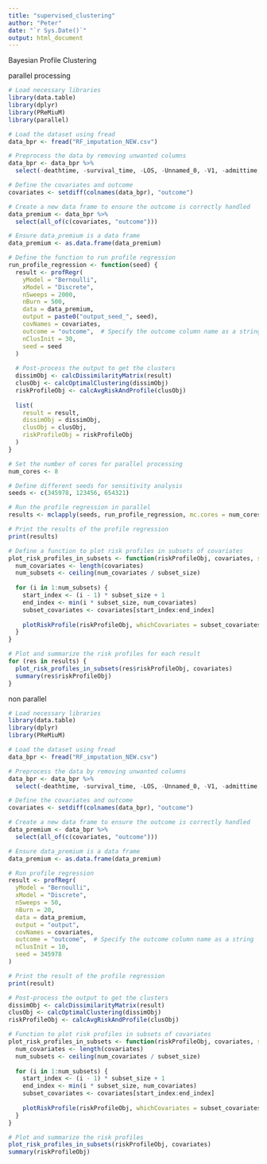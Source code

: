 ```yaml
---
title: "supervised_clustering"
author: "Peter"
date: "`r Sys.Date()`"
output: html_document
---
```



Bayesian Profile Clustering

parallel processing
```r
# Load necessary libraries
library(data.table)
library(dplyr)
library(PReMiuM)
library(parallel)

# Load the dataset using fread
data_bpr <- fread("RF_imputation_NEW.csv")

# Preprocess the data by removing unwanted columns
data_bpr <- data_bpr %>%
  select(-deathtime, -survival_time, -LOS, -Unnamed_0, -V1, -admittime, -ID, -group, -tLOS, -subject_id)

# Define the covariates and outcome
covariates <- setdiff(colnames(data_bpr), "outcome")

# Create a new data frame to ensure the outcome is correctly handled
data_premium <- data_bpr %>%
  select(all_of(c(covariates, "outcome")))

# Ensure data_premium is a data frame
data_premium <- as.data.frame(data_premium)

# Define the function to run profile regression
run_profile_regression <- function(seed) {
  result <- profRegr(
    yModel = "Bernoulli",
    xModel = "Discrete",
    nSweeps = 2000,
    nBurn = 500,
    data = data_premium,
    output = paste0("output_seed_", seed),
    covNames = covariates,
    outcome = "outcome",  # Specify the outcome column name as a string
    nClusInit = 30,
    seed = seed
  )
  
  # Post-process the output to get the clusters
  dissimObj <- calcDissimilarityMatrix(result)
  clusObj <- calcOptimalClustering(dissimObj)
  riskProfileObj <- calcAvgRiskAndProfile(clusObj)
  
  list(
    result = result,
    dissimObj = dissimObj,
    clusObj = clusObj,
    riskProfileObj = riskProfileObj
  )
}

# Set the number of cores for parallel processing
num_cores <- 8

# Define different seeds for sensitivity analysis
seeds <- c(345978, 123456, 654321)

# Run the profile regression in parallel
results <- mclapply(seeds, run_profile_regression, mc.cores = num_cores)

# Print the results of the profile regression
print(results)

# Define a function to plot risk profiles in subsets of covariates
plot_risk_profiles_in_subsets <- function(riskProfileObj, covariates, subset_size = 15) {
  num_covariates <- length(covariates)
  num_subsets <- ceiling(num_covariates / subset_size)
  
  for (i in 1:num_subsets) {
    start_index <- (i - 1) * subset_size + 1
    end_index <- min(i * subset_size, num_covariates)
    subset_covariates <- covariates[start_index:end_index]
    
    plotRiskProfile(riskProfileObj, whichCovariates = subset_covariates, outFile = paste0("RiskProfileSubset_", i, ".pdf"))
  }
}

# Plot and summarize the risk profiles for each result
for (res in results) {
  plot_risk_profiles_in_subsets(res$riskProfileObj, covariates)
  summary(res$riskProfileObj)
}


```



non parallel
```r
# Load necessary libraries
library(data.table)
library(dplyr)
library(PReMiuM)

# Load the dataset using fread
data_bpr <- fread("RF_imputation_NEW.csv")

# Preprocess the data by removing unwanted columns
data_bpr <- data_bpr %>%
  select(-deathtime, -survival_time, -LOS, -Unnamed_0, -V1, -admittime, -ID, -group, -tLOS, -subject_id)

# Define the covariates and outcome
covariates <- setdiff(colnames(data_bpr), "outcome")

# Create a new data frame to ensure the outcome is correctly handled
data_premium <- data_bpr %>%
  select(all_of(c(covariates, "outcome")))

# Ensure data_premium is a data frame
data_premium <- as.data.frame(data_premium)

# Run profile regression
result <- profRegr(
  yModel = "Bernoulli",
  xModel = "Discrete",
  nSweeps = 50,
  nBurn = 20,
  data = data_premium,
  output = "output",
  covNames = covariates,
  outcome = "outcome",  # Specify the outcome column name as a string
  nClusInit = 10, 
  seed = 345978
)

# Print the result of the profile regression
print(result)

# Post-process the output to get the clusters
dissimObj <- calcDissimilarityMatrix(result)
clusObj <- calcOptimalClustering(dissimObj)
riskProfileObj <- calcAvgRiskAndProfile(clusObj)

# Function to plot risk profiles in subsets of covariates
plot_risk_profiles_in_subsets <- function(riskProfileObj, covariates, subset_size = 15) {
  num_covariates <- length(covariates)
  num_subsets <- ceiling(num_covariates / subset_size)
  
  for (i in 1:num_subsets) {
    start_index <- (i - 1) * subset_size + 1
    end_index <- min(i * subset_size, num_covariates)
    subset_covariates <- covariates[start_index:end_index]
    
    plotRiskProfile(riskProfileObj, whichCovariates = subset_covariates, outFile = paste0("RiskProfileSubset_", i, ".pdf"))
  }
}

# Plot and summarize the risk profiles
plot_risk_profiles_in_subsets(riskProfileObj, covariates)
summary(riskProfileObj)

```







